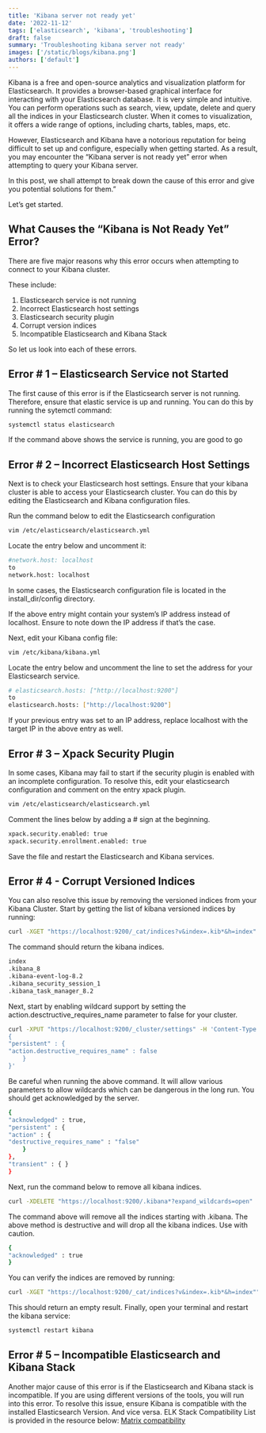 ```yaml
---
title: 'Kibana server not ready yet'
date: '2022-11-12'
tags: ['elasticsearch', 'kibana', 'troubleshooting']
draft: false
summary: 'Troubleshooting kibana server not ready'
images: ['/static/blogs/kibana.png']
authors: ['default']
---
```


Kibana is a free and open-source analytics and visualization platform for Elasticsearch.
It provides a browser-based graphical interface for interacting with your Elasticsearch database.
It is very simple and intuitive. You can perform operations such as search, view, update, delete and query all the indices in your Elasticsearch cluster.
When it comes to visualization, it offers a wide range of options, including charts, tables, maps, etc.

However, Elasticsearch and Kibana have a notorious reputation for being difficult to set up and configure, especially when getting started.
As a result, you may encounter the “Kibana server is not ready yet” error when attempting to query your Kibana server.

In this post, we shall attempt to break down the cause of this error and give you potential solutions for them.”

Let’s get started.

## What Causes the “Kibana is Not Ready Yet” Error?

There are five major reasons why this error occurs when attempting to connect to your Kibana cluster.

These include:

1. Elasticsearch service is not running
2. Incorrect Elasticsearch host settings
3. Elasticsearch security plugin
4. Corrupt version indices
5. Incompatible Elasticsearch and Kibana Stack

So let us look into each of these errors.

## Error # 1 – Elasticsearch Service not Started

The first cause of this error is if the Elasticsearch server is not running. Therefore, ensure that elastic service is up and running. You can do this by running the sytemctl command:

```bash
systemctl status elasticsearch
```

If the command above shows the service is running, you are good to go

## Error # 2 – Incorrect Elasticsearch Host Settings

Next is to check your Elasticsearch host settings. Ensure that your kibana cluster is able to access your Elasticsearch cluster.
You can do this by editing the Elasticsearch and Kibana configuration files.

Run the command below to edit the Elasticsearch configuration

```bash
vim /etc/elasticsearch/elasticsearch.yml
```

Locate the entry below and uncomment it:

```bash
#network.host: localhost
to
network.host: localhost
```

<callout-info>
	In some cases, the Elasticsearch configuration file is located in the
	install_dir/config directory.
</callout-info>

If the above entry might contain your system’s IP address instead of localhost. Ensure to note down the IP address if that’s the case.

Next, edit your Kibana config file:

```bash
vim /etc/kibana/kibana.yml
```

Locate the entry below and uncomment the line to set the address for your Elasticsearch service.

```bash
# elasticsearch.hosts: ["http://localhost:9200"]
to
elasticsearch.hosts: ["http://localhost:9200"]
```

<callout-info>
	If your previous entry was set to an IP address, replace localhost with the
	target IP in the above entry as well.
</callout-info>

## Error # 3 – Xpack Security Plugin

In some cases, Kibana may fail to start if the security plugin is enabled with an incomplete configuration. To resolve this, edit your elasticsearch configuration and comment on the entry xpack plugin.

```bash
vim /etc/elasticsearch/elasticsearch.yml
```

Comment the lines below by adding a # sign at the beginning.

```bash
xpack.security.enabled: true
xpack.security.enrollment.enabled: true
```

Save the file and restart the Elasticsearch and Kibana services.

## Error # 4 - Corrupt Versioned Indices

You can also resolve this issue by removing the versioned indices from your Kibana Cluster.
Start by getting the list of kibana versioned indices by running:

```bash
curl -XGET "https://localhost:9200/_cat/indices?v&index=.kib*&h=index"
```

The command should return the kibana indices.

```bash
index
.kibana_8
.kibana-event-log-8.2
.kibana_security_session_1
.kibana_task_manager_8.2
```

Next, start by enabling wildcard support by setting the action.desctructive_requires_name parameter to false for your cluster.

```bash
curl -XPUT "https://localhost:9200/_cluster/settings" -H 'Content-Type: application/json' -d'
{
"persistent" : {
"action.destructive_requires_name" : false
	}
}'
```

Be careful when running the above command. It will allow various parameters to allow wildcards which can be dangerous in the long run.
You should get acknowledged by the server.

```bash
{
"acknowledged" : true,
"persistent" : {
"action" : {
"destructive_requires_name" : "false"
	}
},
"transient" : { }
}
```

Next, run the command below to remove all kibana indices.

```bash
curl -XDELETE "https://localhost:9200/.kibana*?expand_wildcards=open"
```

The command above will remove all the indices starting with .kibana.
<callout-warning>
The above method is destructive and will drop all the kibana indices. Use
with caution.
</callout-warning>

```bash
{
"acknowledged" : true
}
```

You can verify the indices are removed by running:

```bash
curl -XGET "https://localhost:9200/_cat/indices?v&index=.kib*&h=index""
```

This should return an empty result.
Finally, open your terminal and restart the kibana service:

```bash
systemctl restart kibana
```

## Error # 5 – Incompatible Elasticsearch and Kibana Stack

Another major cause of this error is if the Elasticsearch and Kibana stack is incompatible.
If you are using different versions of the tools, you will run into this error.
To resolve this issue, ensure Kibana is compatible with the installed Elasticsearch Version. And vice versa.
ELK Stack Compatibility List is provided in the resource below:
[Matrix compatibility](https://www.elastic.co/support/matrix#matrix_compatibility)
